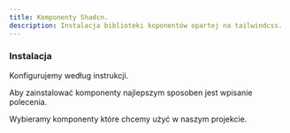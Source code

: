 ```yaml
---
title: Komponenty Shadcn.
description: Instalacja biblioteki koponentów opartej na tailwindcss.
---
```


### Instalacja

<CopyInput value="npx shadcn-ui@latest init" />

Konfigurujemy według instrukcji.

Aby zainstalować komponenty najlepszym sposoben jest wpisanie polecenia.

Wybieramy komponenty które chcemy użyć w naszym projekcie.

<CopyInput value="pnpm dlx shadcn-ui@latest add" />